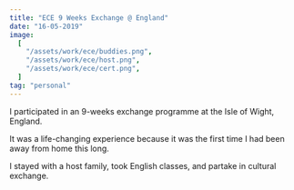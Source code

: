 ```yaml
---
title: "ECE 9 Weeks Exchange @ England"
date: "16-05-2019"
image:
  [
    "/assets/work/ece/buddies.png",
    "/assets/work/ece/host.png",
    "/assets/work/ece/cert.png",
  ]
tag: "personal"
---
```


I participated in an 9-weeks exchange programme at the Isle of Wight, England.

It was a life-changing experience because it was the first time I had been away from home this long.

I stayed with a host family, took English classes, and partake in cultural exchange.
